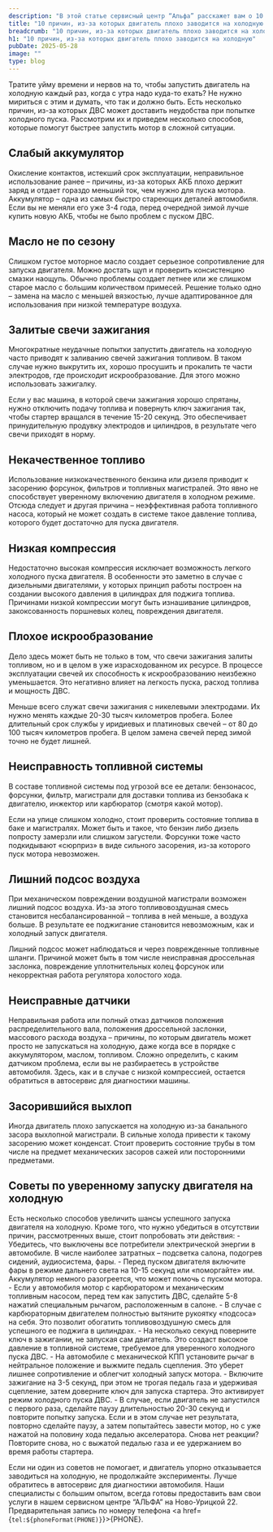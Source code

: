 ```yaml
---
description: "В этой статье сервисный центр “Альфа” расскажет вам о 10 причинах, из-за которых двигатель плохо заводится на холодную"
title: "10 причин, из-за которых двигатель плохо заводится на холодную. Сервисный центр “Альфа”"
breadcrumb: "10 причин, из-за которых двигатель плохо заводится на холодную"
h1: "10 причин, из-за которых двигатель плохо заводится на холодную"
pubDate: 2025-05-28
image: ""
type: blog
---
```


Тратите уйму времени и нервов на то, чтобы запустить двигатель на холодную каждый раз, когда с утра надо куда-то ехать? Не нужно мириться с этим и думать, что так и должно быть. Есть несколько причин, из-за которых ДВС может доставить неудобства при попытке холодного пуска. Рассмотрим их и приведем несколько способов, которые помогут быстрее запустить мотор в сложной ситуации.

<h2 class="mt-12 lg:mt-20">Слабый аккумулятор</h2>
Окисление контактов, истекший срок эксплуатации, неправильное использование ранее – причины, из-за которых АКБ плохо держит заряд и отдает гораздо меньший ток, чем нужно для пуска мотора. Аккумулятор – одна из самых быстро стареющих деталей автомобиля. Если вы не меняли его уже 3-4 года, перед очередной зимой лучше купить новую АКБ, чтобы не было проблем с пуском ДВС.

<h2 class="mt-12 lg:mt-20">Масло не по сезону</h2>
Слишком густое моторное масло создает серьезное сопротивление для запуска двигателя. Можно достать щуп и проверить консистенцию смазки наощупь. Обычно проблемы создает летнее или же слишком старое масло с большим количеством примесей. Решение только одно – замена на масло с меньшей вязкостью, лучше адаптированное для использования при низкой температуре воздуха.

<h2 class="mt-12 lg:mt-20">Залитые свечи зажигания</h2>
Многократные неудачные попытки запустить двигатель на холодную часто приводят к заливанию свечей зажигания топливом. В таком случае нужно выкрутить их, хорошо просушить и прокалить те части электродов, где происходит искрообразование. Для этого можно использовать зажигалку.

Если у вас машина, в которой свечи зажигания хорошо спрятаны, нужно отключить подачу топлива и повернуть ключ зажигания так, чтобы стартер вращался в течение 15-20 секунд. Это обеспечивает принудительную продувку электродов и цилиндров, в результате чего свечи приходят в норму.  

<h2 class="mt-12 lg:mt-20">Некачественное топливо</h2>
Использование низкокачественного бензина или дизеля приводит к засорению форсунок, фильтров и топливных магистралей. Это явно не способствует уверенному включению двигателя в холодном режиме. Отсюда следует и другая причина – неэффективная работа топливного насоса, который не может создать в системе такое давление топлива, которого будет достаточно для пуска двигателя.

<h2 class="mt-12 lg:mt-20">Низкая компрессия</h2>
Недостаточно высокая компрессия исключает возможность легкого холодного пуска двигателя. В особенности это заметно в случае с дизельными двигателями, у которых принцип работы построен на создании высокого давления в цилиндрах для поджига топлива. Причинами низкой компрессии могут быть изнашивание цилиндров, закоксованность поршневых колец, повреждения двигателя.

<h2 class="mt-12 lg:mt-20">Плохое искрообразование</h2>
Дело здесь может быть не только в том, что свечи зажигания залиты топливом, но и в целом в уже израсходованном их ресурсе. В процессе эксплуатации свечей их способность к искрообразованию неизбежно уменьшается. Это негативно влияет на легкость пуска, расход топлива и мощность ДВС.

Меньше всего служат свечи зажигания с никелевыми электродами. Их нужно менять каждые 20-30 тысяч километров пробега. Более длительный срок службы у иридиевых и платиновых свечей – от 80 до 100 тысяч километров пробега. В целом замена свечей перед зимой точно не будет лишней.

<h2 class="mt-12 lg:mt-20">Неисправность топливной системы</h2>
В составе топливной системы под угрозой все ее детали: бензонасос, форсунки, фильтр, магистрали для доставки топлива из бензобака к двигателю, инжектор или карбюратор (смотря какой мотор).

Если на улице слишком холодно, стоит проверить состояние топлива в баке и магистралях. Может быть и такое, что бензин либо дизель попросту замерзли или слишком загустели. Форсунки тоже часто подкидывают «сюрприз» в виде сильного засорения, из-за которого пуск мотора невозможен.

<h2 class="mt-12 lg:mt-20">Лишний подсос воздуха</h2>
При механическом повреждении воздушной магистрали возможен лишний подсос воздуха. Из-за этого топливовоздушная смесь становится несбалансированной – топлива в ней меньше, а воздуха больше. В результате ее поджигание становится невозможным, как и холодный запуск двигателя.

Лишний подсос может наблюдаться и через поврежденные топливные шланги. Причиной может быть в том числе неисправная дроссельная заслонка, повреждение уплотнительных колец форсунок или некорректная работа регулятора холостого хода.

<h2 class="mt-12 lg:mt-20">Неисправные датчики</h2>
Неправильная работа или полный отказ датчиков положения распределительного вала, положения дроссельной заслонки, массового расхода воздуха – причины, по которым двигатель может просто не запускаться на холодную, даже когда все в порядке с аккумулятором, маслом, топливом. Сложно определить, с каким датчиком проблема, если вы не разбираетесь в устройстве автомобиля. Здесь, как и в случае с низкой компрессией, остается обратиться в автосервис для диагностики машины.

<h2 class="mt-12 lg:mt-20">Засорившийся выхлоп</h2>
Иногда двигатель плохо запускается на холодную из-за банального засора выхлопной магистрали. В сильные холода привести к такому засорению может конденсат. Стоит проверить состояние трубы в том числе на предмет механических засоров сажей или посторонними предметами.

<h2 class="mt-12 lg:mt-20">Советы по уверенному запуску двигателя на холодную</h2>
Есть несколько способов увеличить шансы успешного запуска двигателя на холодную. Кроме того, что нужно убедиться в отсутствии причин, рассмотренных выше, стоит попробовать эти действия:
- Убедитесь, что выключены все потребители электрической энергии в автомобиле. В числе наиболее затратных – подсветка салона, подогрев сидений, аудиосистема, фары.
- Перед пуском двигателя включите фары в режиме дальнего света на 10-15 секунд или «поморгайте» им. Аккумулятор немного разогреется, что может помочь с пуском мотора.
- Если у автомобиля мотор с карбюратором и механическим топливным насосом, перед тем как запустить ДВС, сделайте 5-8 нажатий специальным рычагом, расположенным в салоне.
- В случае с карбюраторным двигателем полностью вытяните рукоятку «подсоса» на себя. Это позволит обогатить топливовоздушную смесь для успешного ее поджига в цилиндрах.
- На несколько секунд поверните ключ в зажигании, не запуская сам двигатель. Это создаст высокое давление в топливной системе, требуемое для уверенного холодного пуска ДВС.
- На автомобиле с механической КПП установите рычаг в нейтральное положение и выжмите педаль сцепления. Это уберет лишнее сопротивление и облегчит холодный запуск мотора.
- Включите зажигание на 3-5 секунд, при этом не трогая педаль газа и удерживая сцепление, затем доверните ключ для запуска стартера. Это активирует режим холодного пуска ДВС.
- В случае, если двигатель не запустился с первого раза, сделайте паузу длительностью 20-30 секунд и повторите попытку запуска. Если и в этом случае нет результата, повторно сделайте паузу, а затем попытайтесь завести мотор, но с уже нажатой на половину хода педалью акселератора. Снова нет реакции? Повторите снова, но с выжатой педалью газа и ее удержанием во время работы стартера.

Если ни один из советов не помогает, и двигатель упорно отказывается заводиться на холодную, не продолжайте эксперименты. Лучше обратитесь в автосервис для диагностики автомобиля. Наши специалисты с большим опытом, всегда готовы предоставить вам свои услуги в нашем сервисном центре “АЛЬФА” на Ново-Урицкой 22. Предварительная запись по номеру телефона <a href={`tel:${phoneFormat(PHONE)}`}>{PHONE}</a>.


